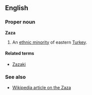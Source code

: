 ==English==
===Proper noun===
'''Zaza'''
#An [[ethnic minority]] of eastern [[Turkey]].

====Related terms====
*[[Zazaki]]
<!-- Their language, [[Zazaki]], is closely related to the kurdish language. For this reason, the Zaza are often referred to as a subgroup of the kurds,which is not correct and heavily opposed by themselves. -->

===See also===
*[[w:Zaza|Wikipedia article on the Zaza]]

<!--
----
'''Zaza''' is also a name that appears [http://www.htmlbible.com/kjv30/B13C002.htm#V33] in the [[Bible]], meaning "belonging to all" or "plenty". [http://www.free-definition.com/List-of-Biblical-names.html]

''See Also'': [[List_of_Biblical_names]]

==External Links==
*[http://www.htmlbible.com/kjv30/B13C002.htm#V33 Zaza Bible Reference]
*[http://www.ethnologue.com/show_family.asp?subid=949 Ethnologue on Zazaki (language)]
*[http://www.zazaki.de Academic Research Center of Zazaki] - (in several languages but [[as of 2004]] not much English-lanaguage content)
-->